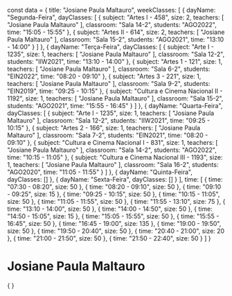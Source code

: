 const data = {
  title: "Josiane Paula Maltauro",
  weekClasses: [
    {
      dayName: "Segunda-Feira",
      dayClasses: [
        {
          subject: "Artes I - 458",
          size: 2,
          teachers: [
            "Josiane Paula Maltauro"
          ],
          classroom: "Sala 14-2",
          students: "AGO2022",
          time: "15:05 - 15:55"
        },
        {
          subject: "Artes II - 614",
          size: 2,
          teachers: [
            "Josiane Paula Maltauro"
          ],
          classroom: "Sala 15-2",
          students: "AGO2021",
          time: "13:10 - 14:00"
        }
      ]
    },
    {
      dayName: "Terça-Feira",
      dayClasses: [
        {
          subject: "Arte I - 1235",
          size: 1,
          teachers: [
            "Josiane Paula Maltauro"
          ],
          classroom: "Sala 12-2",
          students: "IIW2021",
          time: "13:10 - 14:00"
        },
        {
          subject: "Artes 1 - 121",
          size: 1,
          teachers: [
            "Josiane Paula Maltauro"
          ],
          classroom: "Sala 6-2",
          students: "EIN2022",
          time: "08:20 - 09:10"
        },
        {
          subject: "Artes 3 - 221",
          size: 1,
          teachers: [
            "Josiane Paula Maltauro"
          ],
          classroom: "Sala 9-2",
          students: "EIN2019",
          time: "09:25 - 10:15"
        },
        {
          subject: "Cultura e Cinema Nacional II - 1192",
          size: 1,
          teachers: [
            "Josiane Paula Maltauro"
          ],
          classroom: "Sala 15-2",
          students: "AGO2021",
          time: "15:55 - 16:45"
        }
      ]
    },
    {
      dayName: "Quarta-Feira",
      dayClasses: [
        {
          subject: "Arte I - 1235",
          size: 1,
          teachers: [
            "Josiane Paula Maltauro"
          ],
          classroom: "Sala 12-2",
          students: "IIW2021",
          time: "09:25 - 10:15"
        },
        {
          subject: "Artes 2 - 166",
          size: 1,
          teachers: [
            "Josiane Paula Maltauro"
          ],
          classroom: "Sala 7-2",
          students: "EIN2021",
          time: "08:20 - 09:10"
        },
        {
          subject: "Cultura e Cinema Nacional I - 831",
          size: 1,
          teachers: [
            "Josiane Paula Maltauro"
          ],
          classroom: "Sala 14-2",
          students: "AGO2022",
          time: "10:15 - 11:05"
        },
        {
          subject: "Cultura e Cinema Nacional III - 1193",
          size: 1,
          teachers: [
            "Josiane Paula Maltauro"
          ],
          classroom: "Sala 16-2",
          students: "AGO2020",
          time: "11:05 - 11:55"
        }
      ]
    },
    {
      dayName: "Quinta-Feira",
      dayClasses: []
    },
    {
      dayName: "Sexta-Feira",
      dayClasses: []
    }
  ],
  time: [
    {
      time: "07:30 - 08:20",
      size: 50
    },
    {
      time: "08:20 - 09:10",
      size: 50
    },
    {
      time: "09:10 - 09:25",
      size: 15
    },
    {
      time: "09:25 - 10:15",
      size: 50
    },
    {
      time: "10:15 - 11:05",
      size: 50
    },
    {
      time: "11:05 - 11:55",
      size: 50
    },
    {
      time: "11:55 - 13:10",
      size: 75
    },
    {
      time: "13:10 - 14:00",
      size: 50
    },
    {
      time: "14:00 - 14:50",
      size: 50
    },
    {
      time: "14:50 - 15:05",
      size: 15
    },
    {
      time: "15:05 - 15:55",
      size: 50
    },
    {
      time: "15:55 - 16:45",
      size: 50
    },
    {
      time: "16:45 - 19:00",
      size: 135
    },
    {
      time: "19:00 - 19:50",
      size: 50
    },
    {
      time: "19:50 - 20:40",
      size: 50
    },
    {
      time: "20:40 - 21:00",
      size: 20
    },
    {
      time: "21:00 - 21:50",
      size: 50
    },
    {
      time: "21:50 - 22:40",
      size: 50
    }
  ]
}

# Josiane Paula Maltauro

<div>
    {
        <Grid
            title={data.title} 
            weekClasses={data.weekClasses} 
            time={data.time}
        />
    }
</div>